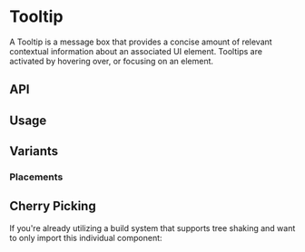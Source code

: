 
<Meta of={TooltipStories} />

# Tooltip

A Tooltip is a message box that provides a concise amount of relevant contextual information about an associated UI element. Tooltips are activated by hovering over, or focusing on an element.

<Canvas of={TooltipStories.Default} />

## API

<Controls />

## Usage

## Variants

### Placements

<Canvas of={TooltipStories.Placements} />

## Cherry Picking

If you're already utilizing a build system that supports tree shaking and want to only import this individual component:

```js
import { RuxTooltip } from '@astrouxds/astro-web-components/dist/components/rux-tooltip.js'
customElements.define('rux-tooltip', RuxTooltip)
```
